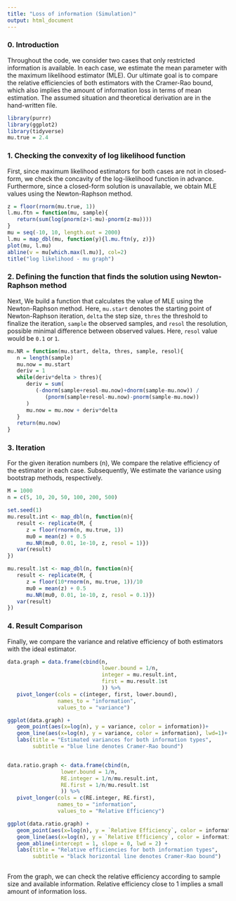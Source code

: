 ```yaml
---
title: "Loss of information (Simulation)"
output: html_document
---
```


### 0. Introduction

Throughout the code, we consider two cases that only restricted information is available. In each case, we estimate the mean parameter with the maximum likelihood estimator (MLE). Our ultimate goal is to compare the relative efficiencies of both estimators with the Cramer-Rao bound, which also implies the amount of information loss in terms of mean estimation. The assumed situation and theoretical derivation are in the hand-written file.  

```r
library(purrr)
library(ggplot2)
library(tidyverse)
mu.true = 2.4
```

### 1. Checking the convexity of log likelihood function

First, since maximum likelihood estimators for both cases are not in closed-form, we check the concavity of the log-likelihood function in advance. Furthermore, since a closed-form solution is unavailable, we obtain MLE values using the Newton-Raphson method.

```r
z = floor(rnorm(mu.true, 1))
l.mu.ftn = function(mu, sample){
   return(sum(log(pnorm(z+1-mu)-pnorm(z-mu))))
}
mu = seq(-10, 10, length.out = 2000)
l.mu = map_dbl(mu, function(y){l.mu.ftn(y, z)})
plot(mu, l.mu)
abline(v = mu[which.max(l.mu)], col=2)
title("log likelihood - mu graph")
```

### 2. Defining the function that finds the solution using Newton-Raphson method

Next, We build a function that calculates the value of MLE using the Newton-Raphson method. Here, `mu.start` denotes the starting point of Newton-Raphson iteration, `delta` the step size, `thres` the threshold to finalize the iteration, `sample` the observed samples, and `resol` the resolution, possible minimal difference between observed values. Here, `resol` value would be `0.1` or `1`.

```r
mu.NR = function(mu.start, delta, thres, sample, resol){
   n = length(sample)
   mu.now = mu.start
   deriv = 1
   while(deriv*delta > thres){
      deriv = sum(
         (-dnorm(sample+resol-mu.now)+dnorm(sample-mu.now)) / 
            (pnorm(sample+resol-mu.now)-pnorm(sample-mu.now))
      )
      mu.now = mu.now + deriv*delta
   }
   return(mu.now)
}
```

### 3. Iteration

For the given iteration numbers (n), We compare the relative efficiency of the estimator in each case. Subsequently, We estimate the variance using bootstrap methods, respectively.

```r
M = 1000
n = c(5, 10, 20, 50, 100, 200, 500)
```


```r
set.seed(1)
mu.result.int <- map_dbl(n, function(n){
   result <- replicate(M, {
      z = floor(rnorm(n, mu.true, 1))
      mu0 = mean(z) + 0.5
      mu.NR(mu0, 0.01, 1e-10, z, resol = 1)})
   var(result)
})

mu.result.1st <- map_dbl(n, function(n){
   result <- replicate(M, {
      z = floor(10*rnorm(n, mu.true, 1))/10
      mu0 = mean(z) + 0.5
      mu.NR(mu0, 0.01, 1e-10, z, resol = 0.1)})
   var(result)
})
```

### 4. Result Comparison

Finally, we compare the variance and relative efficiency of both estimators with the ideal estimator. 

```r
data.graph = data.frame(cbind(n, 
                              lower.bound = 1/n,
                              integer = mu.result.int, 
                              first = mu.result.1st
                              )) %>%
   pivot_longer(cols = c(integer, first, lower.bound), 
                names_to = "information", 
                values_to = "variance")

ggplot(data.graph) +
   geom_point(aes(x=log(n), y = variance, color = information))+
   geom_line(aes(x=log(n), y = variance, color = information), lwd=1)+
   labs(title = "Estimated variances for both information types",
        subtitle = "blue line denotes Cramer-Rao bound")


data.ratio.graph <- data.frame(cbind(n, 
                 lower.bound = 1/n,
                 RE.integer = 1/n/mu.result.int, 
                 RE.first = 1/n/mu.result.1st
                 )) %>%
   pivot_longer(cols = c(RE.integer, RE.first), 
                names_to = "information", 
                values_to = "Relative Efficiency")

ggplot(data.ratio.graph) +
   geom_point(aes(x=log(n), y = `Relative Efficiency`, color = information), size=2)+
   geom_line(aes(x=log(n), y = `Relative Efficiency`, color = information), lwd=1) +
   geom_abline(intercept = 1, slope = 0, lwd = 2) +
   labs(title = "Relative efficiencies for both information types",
        subtitle = "black horizontal line denotes Cramer-Rao bound")
   
```

From the graph, we can check the relative efficiency according to sample size and available information. Relative efficiency close to 1 implies a small amount of information loss.